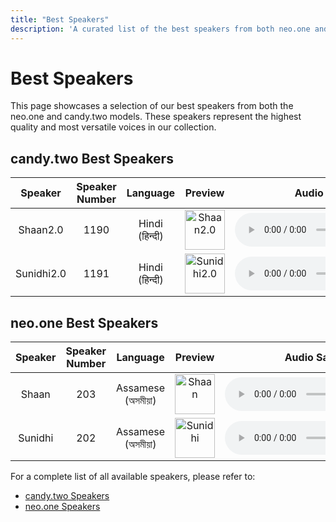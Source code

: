 ```yaml
---
title: "Best Speakers"
description: 'A curated list of the best speakers from both neo.one and candy.two models.'
---
```


# Best Speakers

This page showcases a selection of our best speakers from both the neo.one and candy.two models. These speakers represent the highest quality and most versatile voices in our collection.

## candy.two Best Speakers

|  Speaker   | Speaker Number |        Language        |                                                                                 Preview                                                                                  |                                                                             Audio Sample                                                                              |
| :--------: | :------------: | :--------------------: | :----------------------------------------------------------------------------------------------------------------------------------------------------------------------: | :-------------------------------------------------------------------------------------------------------------------------------------------------------------------: |
|  Shaan2.0  |      1190      |     Hindi (हिन्दी)     |       <div class="flex items-center justify-center h-full"><img src="https://assets.dubverse.ai/speakers/1190.svg" width="64" height="64" alt="Shaan2.0" /></div>        |              <audio controls src="https://dubverse-webapp.s3.ap-south-1.amazonaws.com/speakers_static/Maha_tts%20speakers/Shaan%20bot%201.wav"></audio>               |
| Sunidhi2.0 |      1191      |     Hindi (हिन्दी)     |      <div class="flex items-center justify-center h-full"><img src="https://assets.dubverse.ai/speakers/1191.svg" width="64" height="64" alt="Sunidhi2.0" /></div>       |               <audio controls src="https://dubverse-webapp.s3.ap-south-1.amazonaws.com/speakers_static/Maha_tts%20speakers/sunidhi%20bot.wav"></audio>                |


## neo.one Best Speakers

|   Speaker   | Speaker Number |      Language      |                                                                            Preview                                                                            |                                                             Audio Sample                                                             |
| :---------: | :------------: | :----------------: | :-----------------------------------------------------------------------------------------------------------------------------------------------------------: | :----------------------------------------------------------------------------------------------------------------------------------: |
|    Shaan    |      203       | Assamese (অসমীয়া) |    <div class="flex items-center justify-center h-full"><img src="https://assets.dubverse.ai/speakers/203.png" width="64" height="64" alt="Shaan" /></div>    |  <audio controls src="https://s3-ap-south-1.amazonaws.com/dubverse-webapp/speakers_static/Assamese/talknet_tts_shaan.wav"></audio>   |
|   Sunidhi   |      202       | Assamese (অসমীয়া) |   <div class="flex items-center justify-center h-full"><img src="https://assets.dubverse.ai/speakers/202.png" width="64" height="64" alt="Sunidhi" /></div>   | <audio controls src="https://s3-ap-south-1.amazonaws.com/dubverse-webapp/speakers_static/Assamese/talknet_tts_sunidhi.wav"></audio>  |


For a complete list of all available speakers, please refer to:
- [candy.two Speakers](/speakers/candy-two-speakers)
- [neo.one Speakers](/speakers/neo-one-speakers)